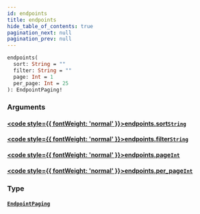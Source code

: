 ```yaml
---
id: endpoints
title: endpoints
hide_table_of_contents: true
pagination_next: null
pagination_prev: null
---
```








 

```graphql
endpoints(
  sort: String = ""
  filter: String = ""
  page: Int = 1
  per_page: Int = 25
): EndpointPaging!
```


### Arguments

#### [<code style={{ fontWeight: 'normal' }}>endpoints.<b>sort</b></code>](#)<Bullet />[`String`](/graphql/scalars/string) <Badge class="secondary" text="scalar"/>
> 
> 

#### [<code style={{ fontWeight: 'normal' }}>endpoints.<b>filter</b></code>](#)<Bullet />[`String`](/graphql/scalars/string) <Badge class="secondary" text="scalar"/>
> 
> 

#### [<code style={{ fontWeight: 'normal' }}>endpoints.<b>page</b></code>](#)<Bullet />[`Int`](/graphql/scalars/int) <Badge class="secondary" text="scalar"/>
> 
> 

#### [<code style={{ fontWeight: 'normal' }}>endpoints.<b>per_page</b></code>](#)<Bullet />[`Int`](/graphql/scalars/int) <Badge class="secondary" text="scalar"/>
> 
> 

### Type

#### [`EndpointPaging`](/graphql/objects/endpoint-paging) <Badge class="secondary" text="object"/>
> 
> 





